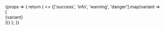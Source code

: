 

<Meta title='Core/Alert' component={Alert} />

<Canvas>
    <Story name='Variants'>
        {props => {
            return (
                <>
                    {['success', 'info', 'warning', 'danger'].map(variant => (
                        <div>
                            <Alert variant={variant} mb={4}>
                                {variant}
                            </Alert>
                        </div>
                    ))}
                </>
            );
        }}
    </Story>
</Canvas>

<ArgsTable of={Alert} />
